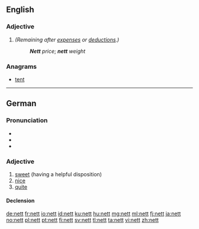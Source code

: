 ==English==

===Adjective===
{{en-adj|-}}

# {{context|dated, especially in the USA}} {{alternative spelling of|net}} ''(Remaining after [[expense]]s or [[deductions]].)''
#: '''''Nett''' price''; '''''nett''' weight''

===Anagrams===
* [[tent#English|tent]]

----

==German==

===Pronunciation===
* {{IPA|/nɛt/|lang=de}}
* {{audio|De-nett.ogg|Audio (Germany)}}
* {{audio|De-at-nett.ogg|Audio (Austria)}}

===Adjective===
{{de-adj|netter|nettesten}}

# [[sweet]] (having a helpful disposition)
# [[nice]]
# [[quite]]

====Declension====
{{de-decl-adj|nett|netter|nettest}}

[[de:nett]]
[[fr:nett]]
[[io:nett]]
[[id:nett]]
[[ku:nett]]
[[hu:nett]]
[[mg:nett]]
[[ml:nett]]
[[fj:nett]]
[[ja:nett]]
[[no:nett]]
[[pl:nett]]
[[pt:nett]]
[[fi:nett]]
[[sv:nett]]
[[tl:nett]]
[[ta:nett]]
[[vi:nett]]
[[zh:nett]]